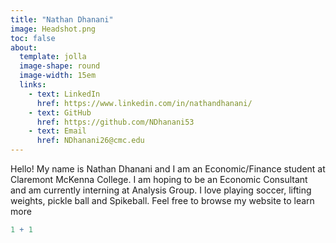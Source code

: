 ```yaml
---
title: "Nathan Dhanani"
image: Headshot.png
toc: false
about: 
  template: jolla
  image-shape: round
  image-width: 15em
  links: 
    - text: LinkedIn
      href: https://www.linkedin.com/in/nathandhanani/
    - text: GitHub
      href: https://github.com/NDhanani53
    - text: Email
      href: NDhanani26@cmc.edu
---
```


Hello! My name is Nathan Dhanani and I am an Economic/Finance student at Claremont McKenna College. I am hoping to be an Economic Consultant and am currently interning at Analysis Group. I love playing soccer, lifting weights, pickle ball and Spikeball. Feel free to browse my website to learn more

```r
1 + 1
```
